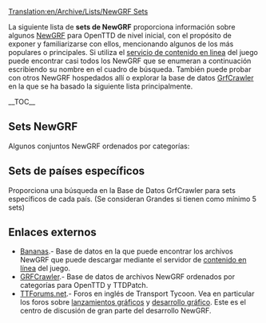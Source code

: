[[Translation:en/Archive/Lists/NewGRF Sets]]

La siguiente lista de '''sets de NewGRF''' proporciona información sobre algunos [[es/Manual/NewGRF|NewGRF]] para OpenTTD de nivel inicial, con el propósito de exponer y familiarizarse con ellos, mencionando algunos de los más populares o principales.
Si utiliza el [[es/Manual/Contenido online|servicio de contenido en linea]] del juego puede encontrar casi todos los NewGRF que se enumeran a continuación escribiendo su nombre en el cuadro de búsqueda. También puede probar con otros NewGRF hospedados allí o explorar la base de datos [http://grfcrawler.tt-forums.net/ GrfCrawler] en la que se ha basado la siguiente lista principalmente.

{{en/Ambox|type=content
|image=en/UnderConstructionOrange.png
|text='''Trabajo en proceso'''<br/>Por el momento la lista incluye algunos NewGRF como ''marcadores de posición'', no dude en reemplazarlos por otros cuando sean más adecuados por su nivel educativo inicial. Son prioritarios los NewGRF que estén disponibles en [http://bananas.openttd.org/en/newgrf/ Bananas].
}}{{en/-}}

__TOC__

==Sets NewGRF==
Algunos conjuntos NewGRF ordenados por categorías:

{{es/Archive/Lists/Newgrf|Título       = Vehículos
|Subtítulo    = Todo aquello que pueda transportar cargas para usted.
|Categoría    = 1
|Imagen       = en/Archive/Lists/Grfcrawler vehicles.png
|Nombre1      = [[es/2cc Train Set|2cc Train Set]]
|Id1          = 27711001
|Descripción1 = El «2cc Train Set» incluye trenes de todo el mundo, dibujados en dos colores.
|Imagen1      = en/Archive/Lists/2cc TrainSet logo 125px.png
|Homepage1    = http://users.tt-forums.net/2cc/index.html
|Bananas1     = http://binaries.openttd.org/bananas/newgrf/2cc_Trainset-1.0.1.tar.gz
|links1       = 
|Nombre2      = [[es/GRVTS y eGRVTS|GRVTS y eGRVTS (Generic Road Vehicle and Tram Set)]] 
|Id2          = 52571201,52571201 
|Descripción2 =  Incluye vehículos de carretera y tranvías de 1920 a 2050, soporta cargas NewGRF<br>La versión expandida incluye vehículos adicionales de 1800 a 2075, con un total de 218 vehículos. 
|Imagen2      = en/Archive/Lists/EGRVTS 125px.png
|Homepage2    = http://www.tt-forums.net/viewtopic.php?f=26&t=33415
|Bananas2     = http://binaries.openttd.org/bananas/newgrf/eGRVTS-1.0.tar.gz
|links2       =
|revision2    = r13850
|Nombre3      = [[es/Av8 extra aircraft|Av8 extra aircraft]]
|Id3          = 44440A01,44440A03 
|Descripción3 = Incluye una amplia gama de aviones, desde los aviones de hélice a principios de 1920 hasta 2050.<br/> Utiliza gráficos diferentes para el vuelo, el despegue y el aterrizaje, incluye sonidos de aterrizaje y despegue. 
|Imagen3      = en/Archive/Lists/Av8 125px.png
|Homepage3    = http://www.pikkarail.com/ttdp/av8/index.htm
|Bananas3     = http://binaries.openttd.org/bananas/newgrf/Av8_extra_aircraft-1.501.tar.gz
|links3       =
|Nombre4      = Very large ships y Fish
|Id4          = 425F0101,414E0101
|Descripción4 = [http://www.tt-forums.net/viewtopic.php?f=36&t=33030 Very large ships (Barcos más largos)].- Parámetros de actualización de los barcos, que son mucho más grandes y adecuadamente más caros.<br/>[http://tt-foundry.com/sets/FISH FISH].- Barcos para ríos, para lagos y  costeros en una gama de tamaños atractivos desde 15 t hasta 1080 t. Dibujados en dos colores de empresa.
|Imagen4      = en/Archive/Lists/Fish 125ps.png
|Homepage4    = http://tt-foundry.com/sets/FISH
|Bananas4     = http://binaries.openttd.org/bananas/newgrf/Very_large_ships-0.1.tar.gz
|links4       = 
}}

{{es/Archive/Lists/Newgrf|Título       = Estaciones
|Subtítulo    = Estaciones de tren y aeropuertos.
|Categoría    = 2
|Imagen       = en/Archive/Lists/Grfcrawler station.png
|Nombre1      = Industrial Stations
|Id1          = 4A430002 
|Descripción1 = Estaciones industriales con instalaciones para todas las cargas del juego. Muestra carga gradual de las plataformas, sprites animados y casillas sin vías.
|Imagen1      = en/Archive/Lists/Industrial Stations Renewal 125px.png
|Homepage1    = http://www.as-st.com/ttd/indstatstech/index.html
|Bananas1     = http://binaries.openttd.org/bananas/newgrf/Industrial_Stations_Renewal-0.8.0.tar.gz 
|links1       = [www.tt-forums.net/viewtopic.php?f=26&t=27112&st=0&sk=t&sd=a Discussion]
|Nombre2      = City Stations
|Id2          = 52455400 
|Descripción2 = Estaciones de ciudad para TTDPatch y OpenTTD (Nightlies). Forma parte del proyecto Project Generic Stations.
|Imagen2      = en/Archive/Lists/City Stations 125px.png
|Homepage2    = http://www.tt-forums.net/viewtopic.php?t=21344
|links2       =
|Nombre3      = Suburban Stations
|Id3          = 52455300 
|Descripción3 = Estaciones de cercanías para TTDPatch y OpenTTD (Nightlies). Forma parte del proyecto Project Generic Stations.
|Imagen3      = en/Archive/Lists/Suburban Stations 125px.png
|Homepage3    = http://www.tt-forums.net/viewtopic.php?t=21344
|Bananas3     = http://binaries.openttd.org/bananas/newgrf/Suburban_Stations-1.tar.gz
|links3       = 
|Nombre4      = Rural Stations
|Id4          = 5245200
|Descripción4 = Conjunto completo de elementos para estación: casillas de andén, básicas, bancos, refugios en distintas combinaciones, un paso elevado y un edificio de viajeros.
|Imagen4      = en/Archive/Lists/Rural Stations 125px.png
|Homepage4    = http://www.tt-forums.net/viewtopic.php?t=21344
|Bananas4     = http://binaries.openttd.org/bananas/newgrf/Rural_Stations-1.tar.gz
|links4       = 
}}

{{es/Archive/Lists/Newgrf|Título       = Edificios
|Subtítulo    = NewGRF providing houses
|Categoría    = 3
|Imagen       = en/Archive/Lists/Grfcrawler townbuildings.png
|Nombre1      = Total Town Replacement Set version 3
|Id1          = 56430001 
|Descripción1 = Un conjunto que reemplaza todos los edificios originales de TTD o para usarse como una adición a los edificios originales de TTD.
Contiene algunos edificios "especiales", características ECS (en inglés Extended Cargo Scheme, Sistema Ampliado de Cargas), dos conjuntos de carreteras y otros elementos.
|Imagen1      = en/Archive/Lists/Total Town Replacement Set version 3 125px.png
|Homepage1    = http://www.tt-forums.net/viewtopic.php?t=8878
|Bananas1     = http://binaries.openttd.org/bananas/newgrf/Total_Town_Replacement_Set-3.02a.tar.gz
|links1       =
}}

{{es/Archive/Lists/Newgrf|Título       = Industrias y cargas
|Subtítulo    = Sets para industrias y sets de modificación de cargas.
|Categoría    = 4
|Imagen       = en/Archive/Lists/Grfcrawler industriescargo.png
|Nombre1      = [[en/Community/NewGRF/ECS Vectors|ECS Vectors]]
|Id1          = 4D656F9C,4D656F95,4D656F96,4D656F94,4D656F9A,4D656F97,4D656F91,4D656F9D 
|Descripción1 =  Incluye distintos sets de nuevas industrias: se puede elegir entre maquinaria, productos químicos, madera, agricultura y construcción.
|Imagen1      = en/Archive/Lists/ECS Basics vector 125px.png
|Homepage1    = http://george.zernebok.net/newgrf/downloads.html
|Bananas1     = yes
|links1       =
|Nombre2      = FIRS Industry Set
|Id2          = 
|Descripción2 =  Muchas materias primas para transportar y una buena gama "final" de cargas que incluye la capacidad de ofrecer bienes y alimentos a las ciudades en todos los climas.  Nuevas características del juego, como la progresión por diferentes épocas que traen diferentes industrias con ellas lo que obliga a ir modificando las rutas de transporte a través del tiempo; para hacer un juego más interesante y desafiante.
|Imagen2      = en/Archive/Lists/FIRS 125px.png
|Homepage2    = http://tt-foundry.com/sets/FIRS/schema/industries
|Bananas2     = http://binaries.openttd.org/bananas/newgrf/FIRS_Industry_Replacement_Set-0.5.0.tar.gz
|links2       = 
}}

{{es/Archive/Lists/Newgrf|Título       = Infraestructura
|Subtítulo    = Infraestructuras como carreteras y raíles.
|Categoría    = 5
|Imagen       = en/Archive/Lists/Grfcrawler infrastructure.png
|Nombre1      = Total Bridge Renewal Set 
|Id1          = 74677462 
|Descripción1 = Incorpora muchos puentes nuevos con algunos originales actualizados.<br/>Nota: no es compatible con otros sets existentes de carreteras y raíles.
|Imagen1      = en/Archive/Lists/Total Bridge Renewal Set 125px.png
|Homepage1    = http://www.tt-forums.net/viewtopic.php?p=600577#p600577
|Bananas1     = http://binaries.openttd.org/bananas/newgrf/Total_Bridge_Renewal_Set-1.12.tar.gz
|links1       =
|Nombre2      = Swedish Rails
|Id2          = 53455230
|Descripción2 = Ferrocarriles suecos. Un conjunto actualizado de ferrocarriles en la nieve, para ferrocarril normal y eléctrico.
|Imagen2      = en/Archive/Lists/Swedish Rails 125px.png
|Homepage2    = http://dev.openttdcoop.org/projects/swedishrails/
|Bananas2     = http://binaries.openttd.org/bananas/newgrf/Swedish_Rails-0.6.0.tar.gz
|links2       = http://www.tt-forums.net/viewtopic.php?f=67&t=48876
|Nombre3      = Bigger Train Depots 
|Id3          = 19060801
|Descripción3 = Si usted se pregunta cómo diablos puede entrar un tren de 12 vagones en un pequeño depósito de una casilla, este complemento es lo que usted necesita.
|Imagen3      = en/Archive/Lists/Bigger Train Depots 125px.png
|Homepage3    = http://www.tt-forums.net/viewtopic.php?f=36&t=40577&start=0
|Bananas3     = http://binaries.openttd.org/bananas/newgrf/Bigger_Depots-0.3.tar.gz
|links3       =
}}

{{es/Archive/Lists/Newgrf|Título       = Paisaje
|Subtítulo    = Landscape altering NewGRF
|Categoría    = 7
|Imagen       = en/Archive/Lists/Grfcrawler landscape.png
|Nombre1      = Smooth Snow Transition
|Id1          = 54560103
|Descripción1 = Transición suave de nieve. Crea, en los climas subártico y templado, una transición suave desde la hierba a la nieve en lugar de tres pasos abruptos.
|Imagen1      = en/Archive/Lists/Smooth Snow Transition 125px.png
|Homepage1    = http://addi.tt-ms.de/
|Bananas1     = http://binaries.openttd.org/bananas/newgrf/Smooth_Snow_Transition-1.2.tar.gz
|links1       =
|Nombre2      = Full TTO Conversion
|Id2          = 4A5A0105
|Descripción2 = Conversión completa a TTO. Cambia los gráficos de TTD por gráficos TTO. También incorpora algunos archivos adicionales y una sorpresa (o huevo de pascua).
|Imagen2      = en/Archive/Lists/Full TTO Conversion 125px.png
|Homepage2    = http://www.tt-forums.net/viewtopic.php?f=26&t=39317
|Bananas2     = http://binaries.openttd.org/bananas/newgrf/TTO_Full_Conversion-1.4.1.tar.gz
|links2       =
}}

{{es/Archive/Lists/Newgrf|Título       = Otros
|Subtítulo    = Everything which doesn't fit another category
|Categoría    = 8
|Imagen       = en/Archive/Lists/Grfcrawler other.png
|Nombre1      = Toyland to Mars Conversion 
|Id1          = 4D656F54
|Descripción1 = El paisaje marciano de TTD sustituye el clima Fantasía.
|Imagen1      = en/Archive/Lists/Toyland to Mars Conversion 125px.png
|Homepage1    = http://george.zernebok.net/
|links1       =
|Nombre2      = Manga Faces
|Id2          = 747C0000
|Descripción2 = Para sustituir las caras del juego por otras de estilo manga.
|Imagen2      = en/Archive/Lists/Manga Faces 125px.png
|Homepage2    = http://www.as-st.com/ttd/japan/index.html
|links2       =
}}

== Sets de países específicos ==
Proporciona una búsqueda en la Base de Datos GrfCrawler para sets específicos de cada país. (Se consideran Grandes si tienen como mínimo 5 sets)

{{en/Navbox|navbar = off
|state  = off      
|name   = Sets de países específicos 
|title  = Sets de países específicos
|group1 = Grandes
|list1  = {{en/Nowrap begin}} (13) [http://grfcrawler.tt-forums.net/index.php?do=search&q=UK Reino unido]<!--
                 -->{{en/·w}} (7) [http://grfcrawler.tt-forums.net/index.php?do=search&q=Canad Canadá]<!-- 
                 -->{{en/·w}} [http://grfcrawler.tt-forums.net/index.php?do=search&q=americ EEUU]<!--   US 
                 -->{{en/·w}} (6) [http://grfcrawler.tt-forums.net/index.php?do=search&q=Japan Japón]<!--
                 -->{{en/·w}} (5) [http://grfcrawler.tt-forums.net/index.php?do=search&q=Dutch Países Bajos]{{en/Nowrap end}}
|group2 = Pequeños
|list2  = {{en/Nowrap begin}} (4) [http://grfcrawler.tt-forums.net/index.php?do=search&q=Serb Serbia]<!--
                 -->{{en/·w}} (3) [http://grfcrawler.tt-forums.net/index.php?do=search&q=Lithuan Lituania]<!--
                 -->{{en/·w}} [http://grfcrawler.tt-forums.net/index.php?do=search&q=Swed Suecia]<!--
                 -->{{en/·w}} (2) [http://grfcrawler.tt-forums.net/index.php?do=search&q=Austral Australia]<!--
                 -->{{en/·w}} [http://grfcrawler.tt-forums.net/index.php?do=search&q=Spanish España]<!--
                 -->{{en/·w}} [http://grfcrawler.tt-forums.net/index.php?do=search&q=Finn Finlandia]<!--
                 -->{{en/·w}} [http://grfcrawler.tt-forums.net/index.php?do=search&q=Norweg Noruega]<!--
                 -->{{en/·w}} [http://grfcrawler.tt-forums.net/index.php?do=search&q=Russi Rusia]{{en/Nowrap end}}
}}

==Enlaces externos==

*[http://bananas.openttd.org/en/newgrf/ Bananas].-  Base de datos en la que puede encontrar los archivos NewGRF que puede descargar mediante el servidor de [[es/Manual/Contenido online|contenido en línea]] del juego.
*[http://grfcrawler.tt-forums.net/ GRFCrawler].- Base de datos de archivos NewGRF ordenados por categorías para OpenTTD y TTDPatch.
*[http://www.tt-forums.net/index.php TTForums.net].- Foros en inglés de Transport Tycoon. Vea en particular los foros sobre [http://www.tt-forums.net/viewforum.php?f=67 lanzamientos gráficos] y [http://www.tt-forums.net/viewforum.php?f=26 desarrollo gráfico]. Este es el centro de discusión de gran parte del desarrollo NewGRF.



